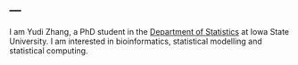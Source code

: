 ---
---
<link rel="stylesheet" href="styles.css" type="text/css">

I am Yudi Zhang, a PhD student in the [Department of Statistics](https://www.stat.iastate.edu/) at Iowa State University. I am interested in bioinformatics, statistical modelling and statistical computing.
